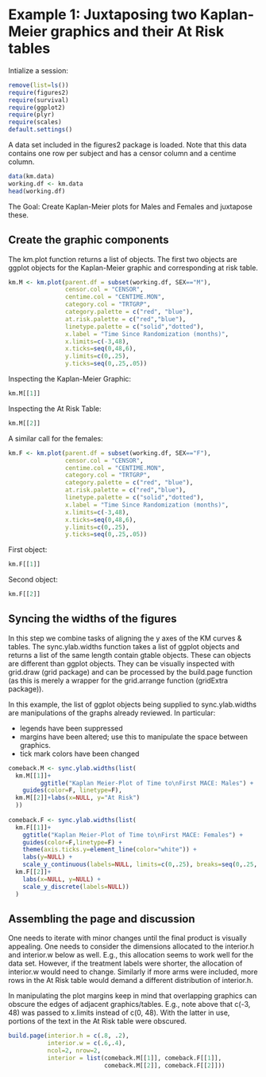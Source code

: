%\VignetteEngine{knitr::knitr}
%\VignetteIndexEntry{The km.plot and sync.ylab.widths functions}


# Example 1: Juxtaposing two Kaplan-Meier graphics and their At Risk tables
Intialize a session:
```r
remove(list=ls())
require(figures2) 
require(survival)
require(ggplot2)
require(plyr)
require(scales)
default.settings()
```

A data set included in the figures2 package is loaded. Note that this data contains one row per subject and has a censor column and a centime column.

```r
data(km.data)
working.df <- km.data
head(working.df)
```

The Goal: Create Kaplan-Meier plots for Males and Females and juxtapose these.

## Create the graphic components

The km.plot function returns a list of objects.  The first two objects are ggplot objects for the Kaplan-Meier graphic and corresponding at risk table.

```r
km.M <- km.plot(parent.df = subset(working.df, SEX=="M"),
                censor.col = "CENSOR", 
                centime.col = "CENTIME.MON",
                category.col = "TRTGRP",
                category.palette = c("red", "blue"),
                at.risk.palette = c("red","blue"),                       
                linetype.palette = c("solid","dotted"), 
                x.label = "Time Since Randomization (months)", 
                x.limits=c(-3,48),
                x.ticks=seq(0,48,6),
                y.limits=c(0,.25), 
                y.ticks=seq(0,.25,.05))
```

Inspecting the Kaplan-Meier Graphic:
```r
km.M[[1]]
```

Inspecting the At Risk Table:
```r
km.M[[2]]
```

A similar call for the females:
```r
km.F <- km.plot(parent.df = subset(working.df, SEX=="F"),
                censor.col = "CENSOR", 
                centime.col = "CENTIME.MON",
                category.col = "TRTGRP",
                category.palette = c("red", "blue"),
                at.risk.palette = c("red","blue"),
                linetype.palette = c("solid","dotted"), 
                x.label = "Time Since Randomization (months)",
                x.limits=c(-3,48),
                x.ticks=seq(0,48,6),
                y.limits=c(0,.25), 
                y.ticks=seq(0,.25,.05))
```

First object:
```r
km.F[[1]]
```

Second object:
```r
km.F[[2]]
```

## Syncing the widths of the figures
In this step we combine tasks of aligning the y axes of the KM curves & tables. The sync.ylab.widths function takes a list of ggplot objects and returns a list of the same length contain gtable objects.  These can objects are different than ggplot objects.  They can be visually inspected with grid.draw (grid package) and can be processed by the build.page function (as this is merely a wrapper for the grid.arrange function (gridExtra package)).

In this example, the list of ggplot objects being supplied to sync.ylab.widths are manipulations of the graphs already reviewed.  In particular: 

* legends have been suppressed
* margins have been altered; use this to manipulate the space between graphics.
* tick mark colors have been changed

```r
comeback.M <- sync.ylab.widths(list(
  km.M[[1]]+
         ggtitle("Kaplan Meier-Plot of Time to\nFirst MACE: Males") +
    guides(color=F, linetype=F), 
  km.M[[2]]+labs(x=NULL, y="At Risk")
  ))
    
comeback.F <- sync.ylab.widths(list(
  km.F[[1]]+
    ggtitle("Kaplan Meier-Plot of Time to\nFirst MACE: Females") +
    guides(color=F,linetype=F) +
    theme(axis.ticks.y=element_line(color="white")) + 
    labs(y=NULL) +
    scale_y_continuous(labels=NULL, limits=c(0,.25), breaks=seq(0,.25,.05)),
  km.F[[2]]+
    labs(x=NULL, y=NULL) +
    scale_y_discrete(labels=NULL))
  )
```

## Assembling the page and discussion
One needs to iterate with minor changes until the final product is visually appealing. One needs to consider the dimensions allocated to the interior.h and interior.w below as well. E.g., this allocation seems to work well for the data set. However, if the treatment labels were shorter, the allocation of interior.w would need to change.  Similarly if more arms were included, more rows in the At Risk table would demand a different distribution of interior.h.  

In manipulating the plot margins keep in mind that overlapping graphics can obscure the edges of adjacent graphics/tables.  E.g., note above that c(-3, 48) was passed to x.limits instead of c(0, 48).  With the latter in use, portions of the text in the At Risk table were obscured.  

```r
build.page(interior.h = c(.8, .2),
           interior.w = c(.6,.4),
           ncol=2, nrow=2,
           interior = list(comeback.M[[1]], comeback.F[[1]],
                           comeback.M[[2]], comeback.F[[2]]))
```
